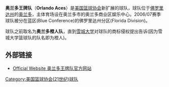 {{ABA team 
| color1        = white
| color2        = green
| logo          = OrlandoAces.PNG
| pixels        = 90px
| founded       = 2006年
| league        = [[美国篮球协会_(21世纪)|ABA]] 2006年-至今
| history       = 奥兰多橙人 <br /> (2006年季前赛季) <br /> 奥兰多王牌 <br /> (2006年-至今)
| arena         = 奥兰多商业区娱乐中心 <br />(Downtown Recreation Center)
| city          = [[佛罗里达州|佛罗里达州]],[[奥兰多_(佛罗里达州)|奥兰多]]
| colors        = 绿色, 白色
| owner         = [[吉米·里昂斯|吉米·里昂斯]] (Jimmy Lyons)
| coach         = 托德·崔普雷 (Todd Triplett)
| championships = 0
| titles        = 0
| cheerleaders  = 
| dancers       =  -
| mascot        =  -
}}

'''奥兰多王牌队'''（'''Orlando Aces'''）是[[美国篮球协会_(21世纪)|美国篮球协会]]新扩展的球队，球队位于[[佛罗里达州|佛罗里达州]]的[[奥兰多_(佛罗里达州)|奥兰多]]，主体育场设在奥兰多市的奥兰多商业区娱乐中心。2006/07赛季球队被分在蓝区(Blue Conference)的佛罗里达州分区(Florida Division)。

球队之前取名为'''奥兰多橙人队'''，直到[[雪城大学|雪城大学]]对球队的商标侵权提出告诉(因为雪城大学篮球队的队名即为橙人)。 

== 外部链接 ==
* [http://www.orlandoaces.com Official Website 奥兰多王牌队官方网站] {{Wayback|url=http://www.orlandoaces.com/ |date=20201029113915 }}

[[Category:美国篮球协会(21世纪)球队|Category:美国篮球协会(21世纪)球队]]